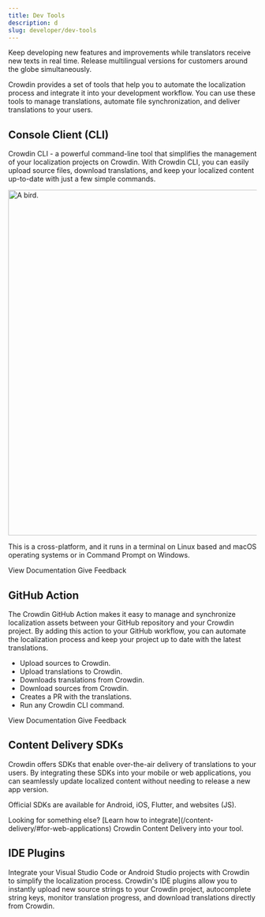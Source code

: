 ```yaml
---
title: Dev Tools
description: d
slug: developer/dev-tools
---
```



Keep developing new features and improvements while translators receive new texts in real time. Release multilingual versions for customers around the globe simultaneously.

Crowdin provides a set of tools that help you to automate the localization process and integrate it into your development workflow. You can use these tools to manage translations, automate file synchronization, and deliver translations to your users.

## Console Client (CLI)

Crowdin CLI - a powerful command-line tool that simplifies the management of your localization projects on Crowdin. With Crowdin CLI, you can easily upload source files, download translations, and keep your localized content up-to-date with just a few simple commands.

<Image src="https://raw.githubusercontent.com/crowdin/crowdin-cli/main/website/static/img/cli-demo-image.png" alt="A bird." width="700" height="700" class="mx-auto no-shadow" />

This is a cross-platform, and it runs in a terminal on Linux based and macOS operating systems or in Command Prompt on Windows.

<div>
  <LinkButton href="https://crowdin.github.io/crowdin-cli/" icon="external" target="_blank">View Documentation</LinkButton>
  <LinkButton href="https://github.com/crowdin/crowdin-cli/discussions" variant="secondary" icon="right-arrow" target="_blank">Give Feedback</LinkButton>
</div>

## GitHub Action

The Crowdin GitHub Action makes it easy to manage and synchronize localization assets between your GitHub repository and your Crowdin project. By adding this action to your GitHub workflow, you can automate the localization process and keep your project up to date with the latest translations.

- Upload sources to Crowdin.
- Upload translations to Crowdin.
- Downloads translations from Crowdin.
- Download sources from Crowdin.
- Creates a PR with the translations.
- Run any Crowdin CLI command.

<div>
  <LinkButton href="https://github.com/marketplace/actions/crowdin-action" icon="external" target="_blank">View Documentation</LinkButton>
  <LinkButton href="https://github.com/crowdin/github-action/discussions" variant="secondary" icon="right-arrow" target="_blank">Give Feedback</LinkButton>
</div>

## Content Delivery SDKs

Crowdin offers SDKs that enable over-the-air delivery of translations to your users. By integrating these SDKs into your mobile or web applications, you can seamlessly update localized content without needing to release a new app version.

Official SDKs are available for Android, iOS, Flutter, and websites (JS).

<div class="grid gap-4 lg:grid-cols-2 sm:grid-cols-1">
  <RepoCard
    organization="crowdin"
    slug="mobile-sdk-android"
    title="Android SDK"
  />
  <RepoCard
    organization="crowdin"
    slug="mobile-sdk-ios"
    title="iOS SDK"
  />
  <RepoCard
    organization="crowdin"
    slug="flutter-sdk"
    title="Flutter SDK"
  />
  <RepoCard
    organization="crowdin"
    slug="ota-client-js"
    title="OTA JS Client"
  />
</div>

<Aside type="tip">
  Looking for something else? [Learn how to integrate](/content-delivery/#for-web-applications) Crowdin Content Delivery into your tool.
</Aside>

## IDE Plugins

Integrate your Visual Studio Code or Android Studio projects with Crowdin to simplify the localization process. Crowdin's IDE plugins allow you to instantly upload new source strings to your Crowdin project, autocomplete string keys, monitor translation progress, and download translations directly from Crowdin.

<CardGrid>
  <LinkCard
    title="Visual Studio Code Plugin"
    description="Optimize the localization process for your source files in Visual Studio Code projects with Crowdin."
    href="https://store.crowdin.com/visual-studio-code"
    target="_blank"
  />
  <LinkCard
    title="Android Studio Plugin"
    description="Automatically upload new source strings to Crowdin and instantly download translated content."
    href="https://store.crowdin.com/android-studio"
    target="_blank"
  />
</CardGrid>
